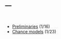---
---

<br>

* [Preliminaries](lectures/Preliminaries.html) (1/16)
* [Chance models](lectures/ChanceModels.html) (1/23)
